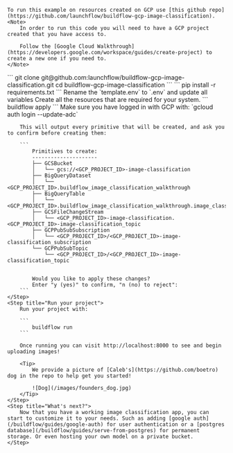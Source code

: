     To run this example on resources created on GCP use [this github repo](https://github.com/launchflow/buildflow-gcp-image-classification).
    <Note>    
        In order to run this code you will need to have a GCP project created that you have access to.

        Follow the [Google Cloud Walkthrough](https://developers.google.com/workspace/guides/create-project) to create a new one if you need to.
    </Note>

<Steps>
    <Step title="Clone the GitHub Repo">
    ```
    git clone git@github.com:launchflow/buildflow-gcp-image-classification.git 
    cd buildflow-gcp-image-classification
    ```
    </Step>
    <Step title="Install your requirements">
        ```
            pip install -r requirements.txt
        ```
    </Step>
    <Step title="Create a .env file">
        Rename the `template.env` to `.env` and update all variables
    </Step>
    <Step title="Create your resources">
        Create all the resources that are required for your system.
        ```
            buildflow apply
        ```
        <Tip>
            Make sure you have logged in with GCP with: `gcloud auth login --update-adc`
        </Tip>

        This will output every primitive that will be created, and ask you to confirm before creating them:

        ```
            Primitives to create:
            ---------------------
            ├── GCSBucket
            │   └── gcs://<GCP_PROJECT_ID>-image-classification
            ├── BigQueryDataset
            │   └── <GCP_PROJECT_ID>.buildflow_image_classification_walkthrough
            ├── BigQueryTable
            │   └── <GCP_PROJECT_ID>.buildflow_image_classification_walkthrough.image_classification
            ├── GCSFileChangeStream
            │   └── <GCP_PROJECT_ID>-image-classification.<GCP_PROJECT_ID>-image-classification_topic
            ├── GCPPubSubSubscription
            │   └── <GCP_PROJECT_ID>/<GCP_PROJECT_ID>-image-classification_subscription
            └── GCPPubSubTopic
                └── <GCP_PROJECT_ID>/<GCP_PROJECT_ID>-image-classification_topic


            Would you like to apply these changes?
            Enter "y (yes)" to confirm, "n (no) to reject":
        ```
    </Step>
    <Step title="Run your project">
        Run your project with:

        ```
            buildflow run
        ```

        Once running you can visit http://localhost:8000 to see and begin uploading images!

        <Tip>
            We provide a picture of [Caleb's](https://github.com/boetro) dog in the repo to help get you started!

            ![Dog](/images/founders_dog.jpg)
        </Tip>
    </Step>
    <Step title="What's next?">
        Now that you have a working image classification app, you can start to customize it to your needs. Such as adding [google auth](/buildflow/guides/google-auth) for user authentication or a [postgres database](/buildflow/guides/serve-from-postgres) for permanent storage. Or even hosting your own model on a private bucket.
    </Step>
</Steps>